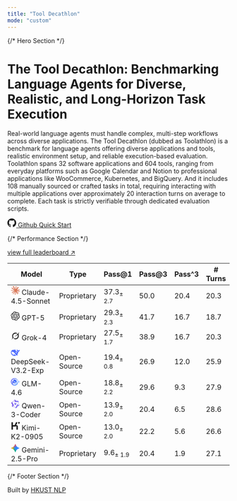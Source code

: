 ```yaml
---
title: "Tool Decathlon"
mode: "custom"
---
```


<div className="homepage-container">

{/* Hero Section */}
<div className="hero-section">
  <div className="hero-content">
    <h1 className="hero-title">The Tool Decathlon: Benchmarking Language Agents for Diverse, Realistic, and Long-Horizon Task Execution</h1>
    <p className="hero-description">
      Real-world language agents must handle complex, multi-step workflows across diverse applications. 
      The Tool Decathlon (dubbed as 
      Toolathlon) is a benchmark for language agents offering diverse applications and tools, realistic 
      environment setup, and reliable execution-based evaluation. Toolathlon spans 32 software applications 
      and 604 tools, ranging from everyday platforms such as Google Calendar and Notion to professional 
      applications like WooCommerce, Kubernetes, and BigQuery. And it includes 
      108 manually sourced or crafted tasks in total, requiring interacting with multiple applications over 
      approximately 20 interaction turns on average to complete. Each task is strictly verifiable through dedicated evaluation scripts.
    </p>
    <div className="hero-actions">
      <a href="https://github.com" className="btn-github">
        <svg width="20" height="20" viewBox="0 0 24 24" fill="currentColor">
          <path d="M12 0c-6.626 0-12 5.373-12 12 0 5.302 3.438 9.8 8.207 11.387.599.111.793-.261.793-.577v-2.234c-3.338.726-4.033-1.416-4.033-1.416-.546-1.387-1.333-1.756-1.333-1.756-1.089-.745.083-.729.083-.729 1.205.084 1.839 1.237 1.839 1.237 1.07 1.834 2.807 1.304 3.492.997.107-.775.418-1.305.762-1.604-2.665-.305-5.467-1.334-5.467-5.931 0-1.311.469-2.381 1.236-3.221-.124-.303-.535-1.524.117-3.176 0 0 1.008-.322 3.301 1.23.957-.266 1.983-.399 3.003-.404 1.02.005 2.047.138 3.006.404 2.291-1.552 3.297-1.23 3.297-1.23.653 1.653.242 2.874.118 3.176.77.84 1.235 1.911 1.235 3.221 0 4.609-2.807 5.624-5.479 5.921.43.372.823 1.102.823 2.222v3.293c0 .319.192.694.801.576 4.765-1.589 8.199-6.086 8.199-11.386 0-6.627-5.373-12-12-12z"/>
        </svg>
        Github
      </a>
      <a href="/docs/test" className="btn-contribute">Quick Start</a>
    </div>
  </div>
</div>

{/* Performance Section */}
<div className="performance-section">
  <div className="performance-header">
    <a href="/docs/leaderboard" className="view-full-link">view full leaderboard ↗</a>
  </div>
  
  <div className="category-section">
    <table className="performance-table">
      <thead>
        <tr>
          <th>Model</th>
          <th>Type</th>
          <th>Pass@1</th>
          <th>Pass@3</th>
          <th>Pass^3</th>
          <th># Turns</th>
        </tr>
      </thead>
      <tbody>
        <tr className="rank-1">
          <td className="model-name-cell" data-label="Model"><svg className="org-icon" fill="#D97757" width="20px" height="20px" viewBox="0 0 24 24" xmlns="http://www.w3.org/2000/svg"><title>Claude</title><path d="M4.709 15.955l4.72-2.647.08-.23-.08-.128H9.2l-.79-.048-2.698-.073-2.339-.097-2.266-.122-.571-.121L0 11.784l.055-.352.48-.321.686.06 1.52.103 2.278.158 1.652.097 2.449.255h.389l.055-.157-.134-.098-.103-.097-2.358-1.596-2.552-1.688-1.336-.972-.724-.491-.364-.462-.158-1.008.656-.722.881.06.225.061.893.686 1.908 1.476 2.491 1.833.365.304.145-.103.019-.073-.164-.274-1.355-2.446-1.446-2.49-.644-1.032-.17-.619a2.97 2.97 0 01-.104-.729L6.283.134 6.696 0l.996.134.42.364.62 1.414 1.002 2.229 1.555 3.03.456.898.243.832.091.255h.158V9.01l.128-1.706.237-2.095.23-2.695.08-.76.376-.91.747-.492.584.28.48.685-.067.444-.286 1.851-.559 2.903-.364 1.942h.212l.243-.242.985-1.306 1.652-2.064.73-.82.85-.904.547-.431h1.033l.76 1.129-.34 1.166-1.064 1.347-.881 1.142-1.264 1.7-.79 1.36.073.11.188-.02 2.856-.606 1.543-.28 1.841-.315.833.388.091.395-.328.807-1.969.486-2.309.462-3.439.813-.042.03.049.061 1.549.146.662.036h1.622l3.02.225.79.522.474.638-.079.485-1.215.62-1.64-.389-3.829-.91-1.312-.329h-.182v.11l1.093 1.068 2.006 1.81 2.509 2.33.127.578-.322.455-.34-.049-2.205-1.657-.851-.747-1.926-1.62h-.128v.17l.444.649 2.345 3.521.122 1.08-.17.353-.608.213-.668-.122-1.374-1.925-1.415-2.167-1.143-1.943-.14.08-.674 7.254-.316.37-.729.28-.607-.461-.322-.747.322-1.476.389-1.924.315-1.53.286-1.9.17-.632-.012-.042-.14.018-1.434 1.967-2.18 2.945-1.726 1.845-.414.164-.717-.37.067-.662.401-.589 2.388-3.036 1.44-1.882.93-1.086-.006-.158h-.055L4.132 18.56l-1.13.146-.487-.456.061-.746.231-.243 1.908-1.312-.006.006z" fill-rule="nonzero"></path></svg> Claude-4.5-Sonnet</td>
          <td className="model-type-cell" data-label="Model Type">Proprietary</td>
          <td className="score-cell best-score" data-label="Pass@1">37.3<sub>± 2.7</sub></td>
          <td className="score-cell best-score" data-label="Pass@3">50.0</td>
          <td className="score-cell best-score" data-label="Pass^3">20.4</td>
          <td className="score-cell" data-label="# Turns">20.3</td>
        </tr>
        <tr className="rank-2">
          <td className="model-name-cell" data-label="Model"><svg className="org-icon" fill="currentColor" width="20px" height="20px" viewBox="0 0 24 24" role="img" xmlns="http://www.w3.org/2000/svg"><title>OpenAI icon</title><path d="M22.2819 9.8211a5.9847 5.9847 0 0 0-.5157-4.9108 6.0462 6.0462 0 0 0-6.5098-2.9A6.0651 6.0651 0 0 0 4.9807 4.1818a5.9847 5.9847 0 0 0-3.9977 2.9 6.0462 6.0462 0 0 0 .7427 7.0966 5.98 5.98 0 0 0 .511 4.9107 6.051 6.051 0 0 0 6.5146 2.9001A5.9847 5.9847 0 0 0 13.2599 24a6.0557 6.0557 0 0 0 5.7718-4.2058 5.9894 5.9894 0 0 0 3.9977-2.9001 6.0557 6.0557 0 0 0-.7475-7.0729zm-9.022 12.6081a4.4755 4.4755 0 0 1-2.8764-1.0408l.1419-.0804 4.7783-2.7582a.7948.7948 0 0 0 .3927-.6813v-6.7369l2.02 1.1686a.071.071 0 0 1 .038.052v5.5826a4.504 4.504 0 0 1-4.4945 4.4944zm-9.6607-4.1254a4.4708 4.4708 0 0 1-.5346-3.0137l.142.0852 4.783 2.7582a.7712.7712 0 0 0 .7806 0l5.8428-3.3685v2.3324a.0804.0804 0 0 1-.0332.0615L9.74 19.9502a4.4992 4.4992 0 0 1-6.1408-1.6464zM2.3408 7.8956a4.485 4.485 0 0 1 2.3655-1.9728V11.6a.7664.7664 0 0 0 .3879.6765l5.8144 3.3543-2.0201 1.1685a.0757.0757 0 0 1-.071 0l-4.8303-2.7865A4.504 4.504 0 0 1 2.3408 7.872zm16.5963 3.8558L13.1038 8.364 15.1192 7.2a.0757.0757 0 0 1 .071 0l4.8303 2.7913a4.4944 4.4944 0 0 1-.6765 8.1042v-5.6772a.79.79 0 0 0-.407-.667zm2.0107-3.0231l-.142-.0852-4.7735-2.7818a.7759.7759 0 0 0-.7854 0L9.409 9.2297V6.8974a.0662.0662 0 0 1 .0284-.0615l4.8303-2.7866a4.4992 4.4992 0 0 1 6.6802 4.66zM8.3065 12.863l-2.02-1.1638a.0804.0804 0 0 1-.038-.0567V6.0742a4.4992 4.4992 0 0 1 7.3757-3.4537l-.142.0805L8.704 5.459a.7948.7948 0 0 0-.3927.6813zm1.0976-2.3654l2.602-1.4998 2.6069 1.4998v2.9994l-2.5974 1.4997-2.6067-1.4997Z"/></svg> GPT-5</td>
          <td className="model-type-cell" data-label="Model Type">Proprietary</td>
          <td className="score-cell" data-label="Pass@1">29.3<sub>± 2.3</sub></td>
          <td className="score-cell" data-label="Pass@3">41.7</td>
          <td className="score-cell" data-label="Pass^3">16.7</td>
          <td className="score-cell" data-label="# Turns">18.7</td>
        </tr>
        <tr className="rank-other">
          <td className="model-name-cell" data-label="Model"><svg className="org-icon" fill="currentColor" fill-rule="evenodd" width="20px" height="20px" viewBox="0 0 24 24" xmlns="http://www.w3.org/2000/svg"><title>Grok</title><path d="M9.27 15.29l7.978-5.897c.391-.29.95-.177 1.137.272.98 2.369.542 5.215-1.41 7.169-1.951 1.954-4.667 2.382-7.149 1.406l-2.711 1.257c3.889 2.661 8.611 2.003 11.562-.953 2.341-2.344 3.066-5.539 2.388-8.42l.006.007c-.983-4.232.242-5.924 2.75-9.383.06-.082.12-.164.179-.248l-3.301 3.305v-.01L9.267 15.292M7.623 16.723c-2.792-2.67-2.31-6.801.071-9.184 1.761-1.763 4.647-2.483 7.166-1.425l2.705-1.25a7.808 7.808 0 00-1.829-1A8.975 8.975 0 005.984 5.83c-2.533 2.536-3.33 6.436-1.962 9.764 1.022 2.487-.653 4.246-2.34 6.022-.599.63-1.199 1.259-1.682 1.925l7.62-6.815"></path></svg> Grok-4</td>
          <td className="model-type-cell" data-label="Model Type">Proprietary</td>
          <td className="score-cell" data-label="Pass@1">27.5<sub>± 1.7</sub></td>
          <td className="score-cell" data-label="Pass@3">38.9</td>
          <td className="score-cell" data-label="Pass^3">16.7</td>
          <td className="score-cell" data-label="# Turns">20.3</td>
        </tr>
        <tr className="rank-other">
          <td className="model-name-cell" data-label="Model"><svg className="org-icon" fill="#4D6BFE" width="20px" height="20px" viewBox="0 0 24 24" xmlns="http://www.w3.org/2000/svg"><title>DeepSeek</title><path d="M23.748 4.482c-.254-.124-.364.113-.512.234-.051.039-.094.09-.137.136-.372.397-.806.657-1.373.626-.829-.046-1.537.214-2.163.848-.133-.782-.575-1.248-1.247-1.548-.352-.156-.708-.311-.955-.65-.172-.241-.219-.51-.305-.774-.055-.16-.11-.323-.293-.35-.2-.031-.278.136-.356.276-.313.572-.434 1.202-.422 1.84.027 1.436.633 2.58 1.838 3.393.137.093.172.187.129.323-.082.28-.18.552-.266.833-.055.179-.137.217-.329.14a5.526 5.526 0 01-1.736-1.18c-.857-.828-1.631-1.742-2.597-2.458a11.365 11.365 0 00-.689-.471c-.985-.957.13-1.743.388-1.836.27-.098.093-.432-.779-.428-.872.004-1.67.295-2.687.684a3.055 3.055 0 01-.465.137 9.597 9.597 0 00-2.883-.102c-1.885.21-3.39 1.102-4.497 2.623C.082 8.606-.231 10.684.152 12.85c.403 2.284 1.569 4.175 3.36 5.653 1.858 1.533 3.997 2.284 6.438 2.14 1.482-.085 3.133-.284 4.994-1.86.47.234.962.327 1.78.397.63.059 1.236-.03 1.705-.128.735-.156.684-.837.419-.961-2.155-1.004-1.682-.595-2.113-.926 1.096-1.296 2.746-2.642 3.392-7.003.05-.347.007-.565 0-.845-.004-.17.035-.237.23-.256a4.173 4.173 0 001.545-.475c1.396-.763 1.96-2.015 2.093-3.517.02-.23-.004-.467-.247-.588zM11.581 18c-2.089-1.642-3.102-2.183-3.52-2.16-.392.024-.321.471-.235.763.09.288.207.486.371.739.114.167.192.416-.113.603-.673.416-1.842-.14-1.897-.167-1.361-.802-2.5-1.86-3.301-3.307-.774-1.393-1.224-2.887-1.298-4.482-.02-.386.093-.522.477-.592a4.696 4.696 0 011.529-.039c2.132.312 3.946 1.265 5.468 2.774.868.86 1.525 1.887 2.202 2.891.72 1.066 1.494 2.082 2.48 2.914.348.292.625.514.891.677-.802.09-2.14.11-3.054-.614zm1-6.44a.306.306 0 01.415-.287.302.302 0 01.2.288.306.306 0 01-.31.307.303.303 0 01-.304-.308zm3.11 1.596c-.2.081-.399.151-.59.16a1.245 1.245 0 01-.798-.254c-.274-.23-.47-.358-.552-.758a1.73 1.73 0 01.016-.588c.07-.327-.008-.537-.239-.727-.187-.156-.426-.199-.688-.199a.559.559 0 01-.254-.078c-.11-.054-.2-.19-.114-.358.028-.054.16-.186.192-.21.356-.202.767-.136 1.146.016.352.144.618.408 1.001.782.391.451.462.576.685.914.176.265.336.537.445.848.067.195-.019.354-.25.452z"></path></svg> DeepSeek-V3.2-Exp</td>
          <td className="model-type-cell" data-label="Model Type">Open-Source</td>
          <td className="score-cell" data-label="Pass@1">19.4<sub>± 0.8</sub></td>
          <td className="score-cell" data-label="Pass@3">26.9</td>
          <td className="score-cell" data-label="Pass^3">12.0</td>
          <td className="score-cell" data-label="# Turns">25.9</td>
        </tr>
        <tr className="rank-other">
          <td className="model-name-cell" data-label="Model"><svg className="org-icon" width="20px" height="20px" viewBox="0 0 24 24" xmlns="http://www.w3.org/2000/svg"><title>ChatGLM</title><defs><linearGradient id="lobe-icons-chat-glm-fill" x1="-18.756%" x2="70.894%" y1="49.371%" y2="90.944%"><stop offset="0%" stop-color="#504AF4"></stop><stop offset="100%" stop-color="#3485FF"></stop></linearGradient></defs><path d="M9.917 2c4.906 0 10.178 3.947 8.93 10.58-.014.07-.037.14-.057.21l-.003-.277c-.083-3-1.534-8.934-8.87-8.934-3.393 0-8.137 3.054-7.93 8.158-.04 4.778 3.555 8.4 7.95 8.332l.073-.001c1.2-.033 2.763-.429 3.1-1.657.063-.031.26.534.268.598.048.256.112.369.192.34.981-.348 2.286-1.222 1.952-2.38-.176-.61-1.775-.147-1.921-.347.418-.979 2.234-.926 3.153-.716.443.102.657.38 1.012.442.29.052.981-.2.96.242-1.5 3.042-4.893 5.41-8.808 5.41C3.654 22 0 16.574 0 11.737 0 5.947 4.959 2 9.917 2zM9.9 5.3c.484 0 1.125.225 1.38.585 3.669.145 4.313 2.686 4.694 5.444.255 1.838.315 2.3.182 1.387l.083.59c.068.448.554.737.982.516.144-.075.254-.231.328-.47a.2.2 0 01.258-.13l.625.22a.2.2 0 01.124.238 2.172 2.172 0 01-.51.92c-.878.917-2.757.664-3.08-.62-.14-.554-.055-.626-.345-1.242-.292-.621-1.238-.709-1.69-.295-.345.315-.407.805-.406 1.282L12.6 15.9a.9.9 0 01-.9.9h-1.4a.9.9 0 01-.9-.9v-.65a1.15 1.15 0 10-2.3 0v.65a.9.9 0 01-.9.9H4.8a.9.9 0 01-.9-.9l.035-3.239c.012-1.884.356-3.658 2.47-4.134.2-.045.252.13.29.342.025.154.043.252.053.294.701 3.058 1.75 4.299 3.144 3.722l.66-.331.254-.13c.158-.082.25-.131.276-.15.012-.01-.165-.206-.407-.464l-1.012-1.067a8.925 8.925 0 01-.199-.216c-.047-.034-.116.068-.208.306-.074.157-.251.252-.272.326-.013.058.108.298.362.72.164.288.22.508-.31.343-1.04-.8-1.518-2.273-1.684-3.725-.004-.035-.162-1.913-.162-1.913a1.2 1.2 0 011.113-1.281L9.9 5.3zm12.994 8.68c.037.697-.403.704-1.213.591l-1.783-.276c-.265-.053-.385-.099-.313-.147.47-.315 3.268-.93 3.31-.168zm-.915-.083l-.926.042c-.85.077-1.452.24.338.336l.103.003c.815.012 1.264-.359.485-.381zm1.667-3.601h.01c.79.398.067 1.03-.65 1.393-.14.07-.491.176-1.052.315-.241.04-.457.092-.333.16l.01.005c1.952.958-3.123 1.534-2.495 1.285l.38-.148c.68-.266 1.614-.682 1.666-1.337.038-.48 1.253-.442 1.493-.968.048-.106 0-.236-.144-.389-.05-.047-.094-.094-.107-.148-.073-.305.7-.431 1.222-.168zm-2.568-.474c-.135 1.198-2.479 4.192-1.949 2.863l.017-.042c.298-.717.376-2.221 1.337-3.221.25-.26.636.035.595.4zm-7.976-.253c.02-.694 1.002-.968 1.346-.347.01-1.274-1.941-.768-1.346.347z" fill="url(#lobe-icons-chat-glm-fill)" fill-rule="evenodd"></path></svg> GLM-4.6</td>
          <td className="model-type-cell" data-label="Model Type">Open-Source</td>
          <td className="score-cell" data-label="Pass@1">18.8<sub>± 2.2</sub></td>
          <td className="score-cell" data-label="Pass@3">29.6</td>
          <td className="score-cell" data-label="Pass^3">9.3</td>
          <td className="score-cell" data-label="# Turns">27.9</td>
        </tr>
        <tr className="rank-other">
          <td className="model-name-cell" data-label="Model"><svg className="org-icon" width="20px" height="20px" viewBox="0 0 24 24" xmlns="http://www.w3.org/2000/svg"><title>Qwen</title><path d="M12.604 1.34c.393.69.784 1.382 1.174 2.075a.18.18 0 00.157.091h5.552c.174 0 .322.11.446.327l1.454 2.57c.19.337.24.478.024.837-.26.43-.513.864-.76 1.3l-.367.658c-.106.196-.223.28-.04.512l2.652 4.637c.172.301.111.494-.043.77-.437.785-.882 1.564-1.335 2.34-.159.272-.352.375-.68.37-.777-.016-1.552-.01-2.327.016a.099.099 0 00-.081.05 575.097 575.097 0 01-2.705 4.74c-.169.293-.38.363-.725.364-.997.003-2.002.004-3.017.002a.537.537 0 01-.465-.271l-1.335-2.323a.09.09 0 00-.083-.049H4.982c-.285.03-.553-.001-.805-.092l-1.603-2.77a.543.543 0 01-.002-.54l1.207-2.12a.198.198 0 000-.197 550.951 550.951 0 01-1.875-3.272l-.79-1.395c-.16-.31-.173-.496.095-.965.465-.813.927-1.625 1.387-2.436.132-.234.304-.334.584-.335a338.3 338.3 0 012.589-.001.124.124 0 00.107-.063l2.806-4.895a.488.488 0 01.422-.246c.524-.001 1.053 0 1.583-.006L11.704 1c.341-.003.724.032.9.34zm-3.432.403a.06.06 0 00-.052.03L6.254 6.788a.157.157 0 01-.135.078H3.253c-.056 0-.07.025-.041.074l5.81 10.156c.025.042.013.062-.034.063l-2.795.015a.218.218 0 00-.2.116l-1.32 2.31c-.044.078-.021.118.068.118l5.716.008c.046 0 .08.02.104.061l1.403 2.454c.046.081.092.082.139 0l5.006-8.76.783-1.382a.055.055 0 01.096 0l1.424 2.53a.122.122 0 00.107.062l2.763-.02a.04.04 0 00.035-.02.041.041 0 000-.04l-2.9-5.086a.108.108 0 010-.113l.293-.507 1.12-1.977c.024-.041.012-.062-.035-.062H9.2c-.059 0-.073-.026-.043-.077l1.434-2.505a.107.107 0 000-.114L9.225 1.774a.06.06 0 00-.053-.031zm6.29 8.02c.046 0 .058.02.034.06l-.832 1.465-2.613 4.585a.056.056 0 01-.05.029.058.058 0 01-.05-.029L8.498 9.841c-.02-.034-.01-.052.028-.054l.216-.012 6.722-.012z" fill="url(#lobe-icons-qwen-fill)" fill-rule="nonzero"></path><defs><linearGradient id="lobe-icons-qwen-fill" x1="0%" x2="100%" y1="0%" y2="0%"><stop offset="0%" stop-color="#6336E7" stop-opacity=".84"></stop><stop offset="100%" stop-color="#6F69F7" stop-opacity=".84"></stop></linearGradient></defs></svg> Qwen-3-Coder</td>
          <td className="model-type-cell" data-label="Model Type">Open-Source</td>
          <td className="score-cell" data-label="Pass@1">13.9<sub>± 2.0</sub></td>
          <td className="score-cell" data-label="Pass@3">20.4</td>
          <td className="score-cell" data-label="Pass^3">6.5</td>
          <td className="score-cell" data-label="# Turns">28.6</td>
        </tr>
        <tr className="rank-other">
          <td className="model-name-cell" data-label="Model"><svg className="org-icon" fill="currentColor" fill-rule="evenodd" width="20px" height="20px" viewBox="0 0 24 24" xmlns="http://www.w3.org/2000/svg"><title>Kimi</title><path d="M19.738 5.776c.163-.209.306-.4.457-.585.07-.087.064-.153-.004-.244-.655-.861-.717-1.817-.34-2.787.283-.73.909-1.072 1.674-1.145.477-.045.945.004 1.379.236.57.305.902.77 1.01 1.412.086.512.07 1.012-.075 1.508-.257.878-.888 1.333-1.753 1.448-.718.096-1.446.108-2.17.157-.056.004-.113 0-.178 0z"></path><path d="M17.962 1.844h-4.326l-3.425 7.81H5.369V1.878H1.5V22h3.87v-8.477h6.824a3.025 3.025 0 002.743-1.75V22h3.87v-8.477a3.87 3.87 0 00-3.588-3.86v-.01h-2.125a3.94 3.94 0 002.323-2.12l2.545-5.689z"></path></svg> Kimi-K2-0905</td>
          <td className="model-type-cell" data-label="Model Type">Open-Source</td>
          <td className="score-cell" data-label="Pass@1">13.0<sub>± 2.0</sub></td>
          <td className="score-cell" data-label="Pass@3">22.2</td>
          <td className="score-cell" data-label="Pass^3">5.6</td>
          <td className="score-cell" data-label="# Turns">26.6</td>
        </tr>
        <tr className="rank-other">
          <td className="model-name-cell" data-label="Model"><svg className="org-icon" width="20px" height="20px" viewBox="0 0 24 24" xmlns="http://www.w3.org/2000/svg"><title>Gemini</title><path d="M20.616 10.835a14.147 14.147 0 01-4.45-3.001 14.111 14.111 0 01-3.678-6.452.503.503 0 00-.975 0 14.134 14.134 0 01-3.679 6.452 14.155 14.155 0 01-4.45 3.001c-.65.28-1.318.505-2.002.678a.502.502 0 000 .975c.684.172 1.35.397 2.002.677a14.147 14.147 0 014.45 3.001 14.112 14.112 0 013.679 6.453.502.502 0 00.975 0c.172-.685.397-1.351.677-2.003a14.145 14.145 0 013.001-4.45 14.113 14.113 0 016.453-3.678.503.503 0 000-.975 13.245 13.245 0 01-2.003-.678z" fill="#3186FF"></path><path d="M20.616 10.835a14.147 14.147 0 01-4.45-3.001 14.111 14.111 0 01-3.678-6.452.503.503 0 00-.975 0 14.134 14.134 0 01-3.679 6.452 14.155 14.155 0 01-4.45 3.001c-.65.28-1.318.505-2.002.678a.502.502 0 000 .975c.684.172 1.35.397 2.002.677a14.147 14.147 0 014.45 3.001 14.112 14.112 0 013.679 6.453.502.502 0 00.975 0c.172-.685.397-1.351.677-2.003a14.145 14.145 0 013.001-4.45 14.113 14.113 0 016.453-3.678.503.503 0 000-.975 13.245 13.245 0 01-2.003-.678z" fill="url(#lobe-icons-gemini-fill-0)"></path><path d="M20.616 10.835a14.147 14.147 0 01-4.45-3.001 14.111 14.111 0 01-3.678-6.452.503.503 0 00-.975 0 14.134 14.134 0 01-3.679 6.452 14.155 14.155 0 01-4.45 3.001c-.65.28-1.318.505-2.002.678a.502.502 0 000 .975c.684.172 1.35.397 2.002.677a14.147 14.147 0 014.45 3.001 14.112 14.112 0 013.679 6.453.502.502 0 00.975 0c.172-.685.397-1.351.677-2.003a14.145 14.145 0 013.001-4.45 14.113 14.113 0 016.453-3.678.503.503 0 000-.975 13.245 13.245 0 01-2.003-.678z" fill="url(#lobe-icons-gemini-fill-1)"></path><path d="M20.616 10.835a14.147 14.147 0 01-4.45-3.001 14.111 14.111 0 01-3.678-6.452.503.503 0 00-.975 0 14.134 14.134 0 01-3.679 6.452 14.155 14.155 0 01-4.45 3.001c-.65.28-1.318.505-2.002.678a.502.502 0 000 .975c.684.172 1.35.397 2.002.677a14.147 14.147 0 014.45 3.001 14.112 14.112 0 013.679 6.453.502.502 0 00.975 0c.172-.685.397-1.351.677-2.003a14.145 14.145 0 013.001-4.45 14.113 14.113 0 016.453-3.678.503.503 0 000-.975 13.245 13.245 0 01-2.003-.678z" fill="url(#lobe-icons-gemini-fill-2)"></path><defs><linearGradient gradientUnits="userSpaceOnUse" id="lobe-icons-gemini-fill-0" x1="7" x2="11" y1="15.5" y2="12"><stop stop-color="#08B962"></stop><stop offset="1" stop-color="#08B962" stop-opacity="0"></stop></linearGradient><linearGradient gradientUnits="userSpaceOnUse" id="lobe-icons-gemini-fill-1" x1="8" x2="11.5" y1="5.5" y2="11"><stop stop-color="#F94543"></stop><stop offset="1" stop-color="#F94543" stop-opacity="0"></stop></linearGradient><linearGradient gradientUnits="userSpaceOnUse" id="lobe-icons-gemini-fill-2" x1="3.5" x2="17.5" y1="13.5" y2="12"><stop stop-color="#FABC12"></stop><stop offset=".46" stop-color="#FABC12" stop-opacity="0"></stop></linearGradient></defs></svg> Gemini-2.5-Pro</td>
          <td className="model-type-cell" data-label="Model Type">Proprietary</td>
          <td className="score-cell" data-label="Pass@1">9.6<sub>± 1.9</sub></td>
          <td className="score-cell" data-label="Pass@3">20.4</td>
          <td className="score-cell" data-label="Pass^3">1.9</td>
          <td className="score-cell" data-label="# Turns">27.1</td>
        </tr>
      </tbody>
    </table>
  </div>
</div>

{/* Footer Section */}
<div className="homepage-footer">
  <div className="footer-content">
    <p>Built by <a href="https://github.com/hkust-nlp" target="_blank" rel="noopener noreferrer" className="footer-link">HKUST NLP</a></p>
  </div>
</div>

</div>